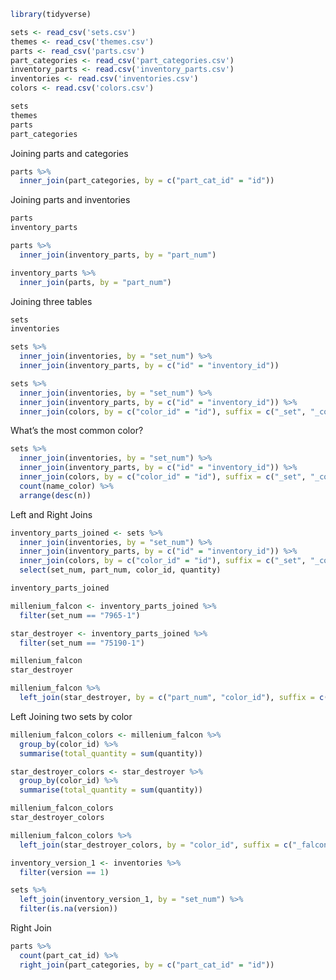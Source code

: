 

```r
library(tidyverse)

sets <- read_csv('sets.csv')
themes <- read_csv('themes.csv')
parts <- read_csv('parts.csv')
part_categories <- read_csv('part_categories.csv')
inventory_parts <- read.csv('inventory_parts.csv')
inventories <- read.csv('inventories.csv')
colors <- read.csv('colors.csv')

sets
themes
parts
part_categories

```


Joining parts and categories

```r
parts %>%
  inner_join(part_categories, by = c("part_cat_id" = "id"))

```


Joining parts and inventories

```r
parts
inventory_parts

parts %>%
  inner_join(inventory_parts, by = "part_num")

inventory_parts %>%
  inner_join(parts, by = "part_num")

```


Joining three tables

```r
sets
inventories

sets %>%
  inner_join(inventories, by = "set_num") %>%
  inner_join(inventory_parts, by = c("id" = "inventory_id"))

```

```r
sets %>%
  inner_join(inventories, by = "set_num") %>%
  inner_join(inventory_parts, by = c("id" = "inventory_id")) %>%
  inner_join(colors, by = c("color_id" = "id"), suffix = c("_set", "_color"))

```


What's the most common color?

```r
sets %>%
  inner_join(inventories, by = "set_num") %>%
  inner_join(inventory_parts, by = c("id" = "inventory_id")) %>%
  inner_join(colors, by = c("color_id" = "id"), suffix = c("_set", "_color")) %>%
  count(name_color) %>%
  arrange(desc(n))

```


Left and Right Joins

```r
inventory_parts_joined <- sets %>%
  inner_join(inventories, by = "set_num") %>%
  inner_join(inventory_parts, by = c("id" = "inventory_id")) %>%
  inner_join(colors, by = c("color_id" = "id"), suffix = c("_set", "_color")) %>%
  select(set_num, part_num, color_id, quantity)

inventory_parts_joined

millenium_falcon <- inventory_parts_joined %>%
  filter(set_num == "7965-1")

star_destroyer <- inventory_parts_joined %>%
  filter(set_num == "75190-1")

millenium_falcon
star_destroyer

millenium_falcon %>%
  left_join(star_destroyer, by = c("part_num", "color_id"), suffix = c("_falcon", "_star_destroyer"))

```


Left Joining two sets by color

```r
millenium_falcon_colors <- millenium_falcon %>%
  group_by(color_id) %>%
  summarise(total_quantity = sum(quantity))

star_destroyer_colors <- star_destroyer %>%
  group_by(color_id) %>%
  summarise(total_quantity = sum(quantity))

millenium_falcon_colors
star_destroyer_colors

millenium_falcon_colors %>%
  left_join(star_destroyer_colors, by = "color_id", suffix = c("_falcon", "_star_destroyer"))

```

```r
inventory_version_1 <- inventories %>%
  filter(version == 1)

sets %>%
  left_join(inventory_version_1, by = "set_num") %>%
  filter(is.na(version))

```


Right Join

```r
parts %>%
  count(part_cat_id) %>%
  right_join(part_categories, by = c("part_cat_id" = "id"))

```
